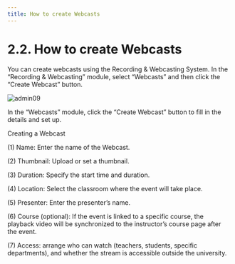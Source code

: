 ```yaml
---
title: How to create Webcasts
---
```


# 2.2. How to create Webcasts

You can create webcasts using the Recording & Webcasting System. In the “Recording & Webcasting” module, select “Webcasts” and then click the “Create Webcast” button.

![admin09](/Admins_pics/admin09.png)

In the “Webcasts” module, click the “Create Webcast” button to fill in the details and set up.

Creating a Webcast

(1) Name: Enter the name of the Webcast.

(2) Thumbnail: Upload or set a thumbnail.

(3) Duration: Specify the start time and duration.

(4) Location: Select the classroom where the event will take place.

(5) Presenter: Enter the presenter’s name.

(6) Course (optional): If the event is linked to a specific course, the playback video will be synchronized to the instructor’s course page after the event.

(7) Access: arrange who can watch (teachers, students, specific departments), and whether the stream is accessible outside the university.
